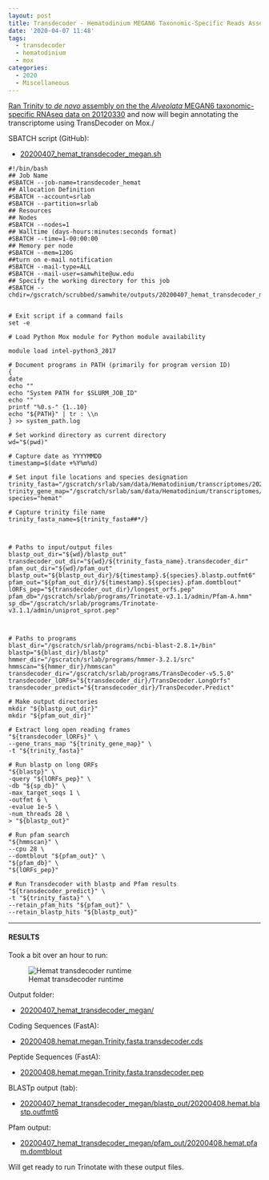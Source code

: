 ```yaml
---
layout: post
title: Transdecoder - Hematodinium MEGAN6 Taxonomic-Specific Reads Assembly from 20200330
date: '2020-04-07 11:48'
tags:
  - transdecoder
  - hematodinium
  - mox
categories:
  - 2020
  - Miscellaneous
---
```

[Ran Trinity to _de novo_ assembly on the the _Alveolata_ MEGAN6 taxonomic-specific RNAseq data on 20120330](https://robertslab.github.io/sams-notebook/posts/2020-03-31-Transcriptome-Assembly---Hematodinium-with-MEGAN6-Taxonomy-specific-Reads-with-Trinity-on-Mox/) and now will begin annotating the transcriptome using TransDecoder on Mox./



SBATCH script (GitHub):

- [20200407_hemat_transdecoder_megan.sh](https://github.com/RobertsLab/sams-notebook/blob/master/sbatch_scripts/20200407_hemat_transdecoder_megan.sh)

```shell
#!/bin/bash
## Job Name
#SBATCH --job-name=transdecoder_hemat
## Allocation Definition
#SBATCH --account=srlab
#SBATCH --partition=srlab
## Resources
## Nodes
#SBATCH --nodes=1
## Walltime (days-hours:minutes:seconds format)
#SBATCH --time=1-00:00:00
## Memory per node
#SBATCH --mem=120G
##turn on e-mail notification
#SBATCH --mail-type=ALL
#SBATCH --mail-user=samwhite@uw.edu
## Specify the working directory for this job
#SBATCH --chdir=/gscratch/scrubbed/samwhite/outputs/20200407_hemat_transdecoder_megan


# Exit script if a command fails
set -e

# Load Python Mox module for Python module availability

module load intel-python3_2017

# Document programs in PATH (primarily for program version ID)
{
date
echo ""
echo "System PATH for $SLURM_JOB_ID"
echo ""
printf "%0.s-" {1..10}
echo "${PATH}" | tr : \\n
} >> system_path.log

# Set workind directory as current directory
wd="$(pwd)"

# Capture date as YYYYMMDD
timestamp=$(date +%Y%m%d)

# Set input file locations and species designation
trinity_fasta="/gscratch/srlab/sam/data/Hematodinium/transcriptomes/20200408.hemat.megan.Trinity.fasta"
trinity_gene_map="/gscratch/srlab/sam/data/Hematodinium/transcriptomes/20200408.hemat.megan.Trinity.fasta.gene_trans_map"
species="hemat"

# Capture trinity file name
trinity_fasta_name=${trinity_fasta##*/}



# Paths to input/output files
blastp_out_dir="${wd}/blastp_out"
transdecoder_out_dir="${wd}/${trinity_fasta_name}.transdecoder_dir"
pfam_out_dir="${wd}/pfam_out"
blastp_out="${blastp_out_dir}/${timestamp}.${species}.blastp.outfmt6"
pfam_out="${pfam_out_dir}/${timestamp}.${species}.pfam.domtblout"
lORFs_pep="${transdecoder_out_dir}/longest_orfs.pep"
pfam_db="/gscratch/srlab/programs/Trinotate-v3.1.1/admin/Pfam-A.hmm"
sp_db="/gscratch/srlab/programs/Trinotate-v3.1.1/admin/uniprot_sprot.pep"



# Paths to programs
blast_dir="/gscratch/srlab/programs/ncbi-blast-2.8.1+/bin"
blastp="${blast_dir}/blastp"
hmmer_dir="/gscratch/srlab/programs/hmmer-3.2.1/src"
hmmscan="${hmmer_dir}/hmmscan"
transdecoder_dir="/gscratch/srlab/programs/TransDecoder-v5.5.0"
transdecoder_lORFs="${transdecoder_dir}/TransDecoder.LongOrfs"
transdecoder_predict="${transdecoder_dir}/TransDecoder.Predict"

# Make output directories
mkdir "${blastp_out_dir}"
mkdir "${pfam_out_dir}"

# Extract long open reading frames
"${transdecoder_lORFs}" \
--gene_trans_map "${trinity_gene_map}" \
-t "${trinity_fasta}"

# Run blastp on long ORFs
"${blastp}" \
-query "${lORFs_pep}" \
-db "${sp_db}" \
-max_target_seqs 1 \
-outfmt 6 \
-evalue 1e-5 \
-num_threads 28 \
> "${blastp_out}"

# Run pfam search
"${hmmscan}" \
--cpu 28 \
--domtblout "${pfam_out}" \
"${pfam_db}" \
"${lORFs_pep}"

# Run Transdecoder with blastp and Pfam results
"${transdecoder_predict}" \
-t "${trinity_fasta}" \
--retain_pfam_hits "${pfam_out}" \
--retain_blastp_hits "${blastp_out}"
```

---

#### RESULTS

Took a bit over an hour to run:

![Hemat transdecoder runtime](https://github.com/RobertsLab/sams-notebook/blob/master/images/screencaps/20200407_hemat_transdecoder_megan_runtime.png?raw=true)

Output folder:

- [20200407_hemat_transdecoder_megan/](https://gannet.fish.washington.edu/Atumefaciens/20200407_hemat_transdecoder_megan/)



Coding Sequences (FastA):

- [20200408.hemat.megan.Trinity.fasta.transdecoder.cds](https://gannet.fish.washington.edu/Atumefaciens/20200407_hemat_transdecoder_megan/20200408.hemat.megan.Trinity.fasta.transdecoder.cds)

Peptide Sequences (FastA):

- [20200408.hemat.megan.Trinity.fasta.transdecoder.pep](https://gannet.fish.washington.edu/Atumefaciens/20200407_hemat_transdecoder_megan/20200408.hemat.megan.Trinity.fasta.transdecoder.pep)

BLASTp output (tab):

- [20200407_hemat_transdecoder_megan/blastp_out/20200408.hemat.blastp.outfmt6](https://gannet.fish.washington.edu/Atumefaciens/20200407_hemat_transdecoder_megan/blastp_out/20200408.hemat.blastp.outfmt6)

Pfam output:

- [20200407_hemat_transdecoder_megan/pfam_out/20200408.hemat.pfam.domtblout](https://gannet.fish.washington.edu/Atumefaciens/20200407_hemat_transdecoder_megan/pfam_out/20200408.hemat.pfam.domtblout)

Will get ready to run Trinotate with these output files.
